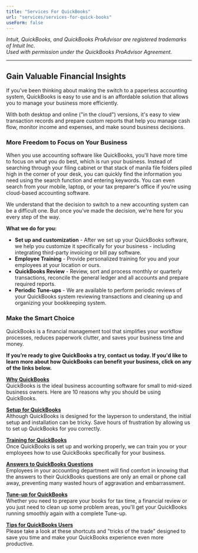 ```yaml
---
title: "Services For QuickBooks"
url: "services/services-for-quick-books"
useForm: false
---
```


_Intuit, QuickBooks, and QuickBooks ProAdvisor are registered trademarks of Intuit Inc.  
Used with permission under the QuickBooks ProAdvisor Agreement._

* * *

**Gain Valuable Financial Insights**
------------------------------------

If you've been thinking about making the switch to a paperless accounting system, QuickBooks is easy to use and is an affordable solution that allows you to manage your business more efficiently.

With both desktop and online ("in the cloud") versions, it's easy to view transaction records and prepare custom reports that help you manage cash flow, monitor income and expenses, and make sound business decisions.

### More Freedom to Focus on Your Business

When you use accounting software like QuickBooks, you'll have more time to focus on what you do best, which is run your business. Instead of searching through your filing cabinet or that stack of manila file folders piled high in the corner of your desk, you can quickly find the information you need using the search function and entering keywords. You can even search from your mobile, laptop, or your tax preparer's office if you're using cloud-based accounting software.

We understand that the decision to switch to a new accounting system can be a difficult one. But once you've made the decision, we're here for you every step of the way.

**What we do for you:**

*   **Set up and customization** - After we set up your QuickBooks software, we help you customize it specifically for your business - including integrating third-party invoicing or bill pay software.
*   **Employee Training** - Provide personalized training for you and your employees at your location or ours.
*   **QuickBooks Review** - Review, sort and process monthly or quarterly transactions, reconcile the general ledger and all accounts and prepare required reports.
*   **Periodic Tune-ups** - We are available to perform periodic reviews of your QuickBooks system reviewing transactions and cleaning up and organizing your bookkeeping system.

### Make the Smart Choice

QuickBooks is a financial management tool that simplifies your workflow processes, reduces paperwork clutter, and saves your business time and money.

**If you’re ready to give QuickBooks a try, contact us today. If you'd like to learn more about how QuickBooks can benefit your business, click on any of the links below.**

**[Why QuickBooks](/services/services-for-quick-books/why-quick-books)**  
QuickBooks is the ideal business accounting software for small to mid-sized business owners. Here are 10 reasons why you should be using QuickBooks.

**[Setup for QuickBooks](/services/services-for-quick-books/setup-quick-books)**  
Although QuickBooks is designed for the layperson to understand, the initial setup and installation can be tricky. Save hours of frustration by allowing us to set up QuickBooks for you correctly.

**[Training for QuickBooks](/services/services-for-quick-books/training-quick-books)**  
Once QuickBooks is set up and working properly, we can train you or your employees how to use QuickBooks specifically for your business.

**[Answers to QuickBooks Questions](/services/services-for-quick-books/answers-to-quick-books)**  
Employees in your accounting department will find comfort in knowing that the answers to their QuickBooks questions are only an email or phone call away, preventing many wasted hours of aggravation and embarrassment.

**[Tune-up for QuickBooks](/services/services-for-quick-books/tune-up-quick-books)**  
Whether you need to prepare your books for tax time, a financial review or you just need to clean up some problem areas, you'll get your QuickBooks running smoothly again with a complete Tune-up.

**[Tips for QuickBooks Users](/services/services-for-quick-books/tips-quick-books)**  
Please take a look at these shortcuts and "tricks of the trade" designed to save you time and make your QuickBooks experience even more productive.